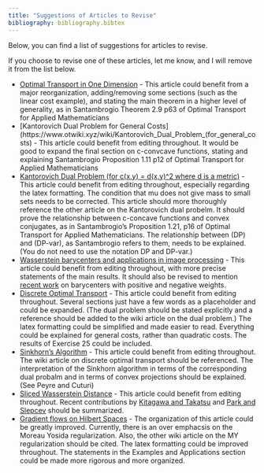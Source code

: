 ```yaml
---
title: "Suggestions of Articles to Revise"
bibliography: bibliography.bibtex
---
```


Below, you can find a list of suggestions for articles to revise.

If you choose to revise one of these articles, let me know, and I will remove it from the list below.

 
-   [Optimal Transport in One Dimension](https://www.otwiki.xyz/wiki/Optimal_Transport_in_One_Dimension) - This article could benefit from a major reorganization, adding/removing some sections (such as the linear cost example), and stating the main theorem in a higher level of generality, as in Santambrogio Theorem 2.9 p63 of Optimal Transport for Applied Mathematicians
- [Kantorovich Dual Problem for General Costs](https://www.otwiki.xyz/wiki/Kantorovich_Dual_Problem_(for_general_costs) - This article could benefit from editing throughout. It would be good to expand the final section on c-convcave functions, stating and explaining Santambrogio Proposition 1.11 p12 of Optimal Transport for Applied Mathematicians
- [Kantorovich Dual Problem (for c(x,y) = d(x,y)^2 where d is a metric)](https://www.otwiki.xyz/wiki/Kantorovich_Dual_Problem_(for_c(x,y)_%3D_d(x,y)%5E2_where_d_is_a_metric)) - This article could benefit from editing throughout, especially regarding the latex formatting. The condition that mu does not give mass to small sets needs to be corrected. This article should more thoroughly reference the other article on the Kantorovich dual probelm. It should prove the relationship between c-concave functions and convex conjugates, as in Santambrogio's Proposition 1.21, p16 of Optimal Transport for Applied Mathematicians. The relationship between (DP) and (DP-var), as Santambrogio refers to them, needs to be explained. (You do not need to use the notation DP and DP-var.)
- [Wasserstein barycenters and applications in image processing](https://www.otwiki.xyz/wiki/Wasserstein_barycenters_and_applications_in_image_processing) - This article could benefit from editing throughout, with more precise statements of the main results. It should also be revised to mention [recent work](https://arxiv.org/abs/2411.06838) on barycenters with positive and negative weights.
- [Discrete Optimal Transport](https://www.otwiki.xyz/wiki/Discrete_Optimal_Transport) - This article could benefit from editing throughout. Several sections just have a few words as a placeholder and could be  expanded. (The dual problem should be stated explicitly and a reference should be added to the wiki article on the dual problem.) The latex formatting could be simplified and made easier to read. Everything could be explained for general costs, rather than quadratic costs. The results of Exercise 25 could be included.
- [Sinkhorn's Algorithm](https://www.otwiki.xyz/wiki/Sinkhorn%27s_Algorithm) - This article could benefit from editing throughout. The wiki article on discrete optimal transport should be referenced. The interpretation of the Sinkhorn algorithm in terms of the corresponding dual probalm and in terms of convex projections should be explained. (See Peyre and Cuturi)
- [Sliced Wasserstein Distance](https://www.otwiki.xyz/wiki/Sliced_Wasserstein_Distance) - This article could benefit from editing throughout. Recent contributions by [Kitagawa and Takatsu](https://arxiv.org/abs/2311.15874) and [Park and Slepcev](https://arxiv.org/abs/2311.05134) should be summarized.
- [Gradient flows on Hilbert Spaces](https://www.otwiki.xyz/wiki/Gradient_flows_in_Hilbert_spaces) - The organization of this article could be greatly improved. Currently, there is an over emphacsis on the Moreau Yosida regularization. Also, the other wiki article on the MY regularization should be cited. The latex formatting could be improved throughout. The statements in the Examples and Applications section could be made more rigorous and more organized.